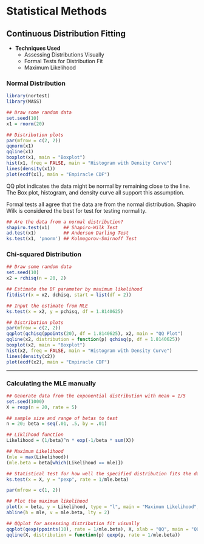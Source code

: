 # **Statistical Methods** {-}

## Continuous Distribution Fitting {-}

* **Techniques Used**
  * Assessing Distributions Visually
  * Formal Tests for Distribution Fit
  * Maximum Likelihood

### Normal Distribution {-}

```r
library(nortest)
library(MASS)

## Draw some random data
set.seed(10)
x1 = rnorm(20)

## Distribution plots
par(mfrow = c(2, 2))
qqnorm(x1)
qqline(x1)
boxplot(x1, main = "Boxplot")
hist(x1, freq = FALSE, main = "Histogram with Density Curve")
lines(density(x1))
plot(ecdf(x1), main = "Empiracle CDF")

```

QQ plot indicates the data might be normal by remaining close to the line. The Box plot, histogram, and density curve all support this assumption.

Formal tests all agree that the data are from the normal distribution. Shapiro Wilk is considered the best for test for testing normality.

```r
## Are the data from a normal distribution?
shapiro.test(x1)     ## Shapiro-Wilk Test
ad.test(x1)          ## Anderson Darling Test
ks.test(x1, 'pnorm') ## Kolmogorov-Smirnoff Test

```

### Chi-squared Distribution {-}

```r
## Draw some random data
set.seed(10)
x2 = rchisq(n = 20, 2)

## Estimate the DF parameter by maximum likelihood
fitdistr(x = x2, dchisq, start = list(df = 2))

## Input the estimate from MLE
ks.test(x = x2, y = pchisq, df = 1.8140625)

## Distribution plots
par(mfrow = c(2, 2))
qqplot(qchisq(ppoints(20), df = 1.8140625), x2, main = "QQ Plot")
qqline(x2, distribution = function(p) qchisq(p, df = 1.8140625))
boxplot(x2, main = "Boxplot")
hist(x2, freq = FALSE, main = "Histogram with Density Curve")
lines(density(x2))
plot(ecdf(x2), main = "Empiracle CDF")

```

---

### Calculating the MLE manually {-}

```r

## Generate data from the exponential distribution with mean = 1/5
set.seed(1000)
X = rexp(n = 20, rate = 5)

## sample size and range of betas to test
n = 20; beta = seq(.01, .5, by = .01)

## Liklihood function
Likelihood = (1/beta)^n * exp(-1/beta * sum(X))

## Maximum Likelihood
(mle = max(Likelihood))
(mle.beta = beta[which(Likelihood == mle)])

## Statistical test for how well the specified distribution fits the data
ks.test(x = X, y = "pexp", rate = 1/mle.beta)

par(mfrow = c(1, 2))

## Plot the maximum likelihood
plot(x = beta, y = Likelihood, type = "l", main = "Maximum Likelihood", lwd = 2)
abline(h = mle, v = mle.beta, lty = 2)

## QQplot for assessing distribution fit visually
qqplot(qexp(ppoints(10), rate = 1/mle.beta), X, xlab = "QQ", main = "QQ Plot")
qqline(X, distribution = function(p) qexp(p, rate = 1/mle.beta))


```
